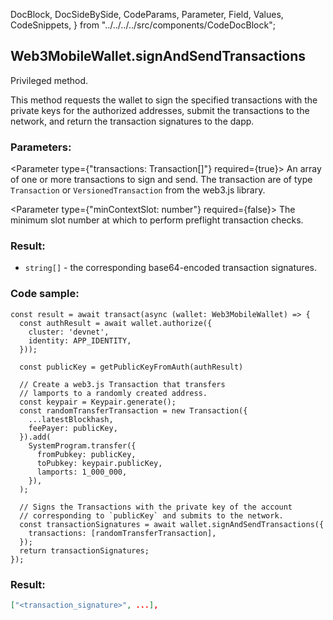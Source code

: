   DocBlock,
  DocSideBySide,
  CodeParams,
  Parameter,
  Field,
  Values,
  CodeSnippets,
} from "../../../../src/components/CodeDocBlock";


<DocBlock>

## Web3MobileWallet.signAndSendTransactions

Privileged method. 

This method requests the wallet to sign the specified transactions with the private keys for the authorized addresses, submit the
transactions to the network, and return the transaction signatures to the dapp.

<DocSideBySide>

<CodeParams>

### Parameters:

<Parameter type={"transactions: Transaction[]"} required={true}>
  An array of one or more transactions to sign and send. The transaction are of type `Transaction` or `VersionedTransaction` from
  the <Link to="/reference/typescript/web3js">web3.js library</Link>.
</Parameter>

<Parameter type={"minContextSlot: number"} required={false}>
  The minimum slot number at which to perform preflight transaction checks.
</Parameter>

### Result:

- `string[]` - the corresponding base64-encoded transaction signatures.

</CodeParams>

<CodeSnippets>

### Code sample:

```tsx
const result = await transact(async (wallet: Web3MobileWallet) => {
  const authResult = await wallet.authorize({
    cluster: 'devnet',
    identity: APP_IDENTITY,
  }));
  
  const publicKey = getPublicKeyFromAuth(authResult)

  // Create a web3.js Transaction that transfers
  // lamports to a randomly created address.
  const keypair = Keypair.generate();
  const randomTransferTransaction = new Transaction({
    ...latestBlockhash,
    feePayer: publicKey,
  }).add(
    SystemProgram.transfer({
      fromPubkey: publicKey,
      toPubkey: keypair.publicKey,
      lamports: 1_000_000,
    }),
  );

  // Signs the Transactions with the private key of the account 
  // corresponding to `publicKey` and submits to the network.
  const transactionSignatures = await wallet.signAndSendTransactions({
    transactions: [randomTransferTransaction],
  });
  return transactionSignatures;
});
```

### Result:

```json
["<transaction_signature>", ...],
```

</CodeSnippets>
</DocSideBySide>
</DocBlock>
